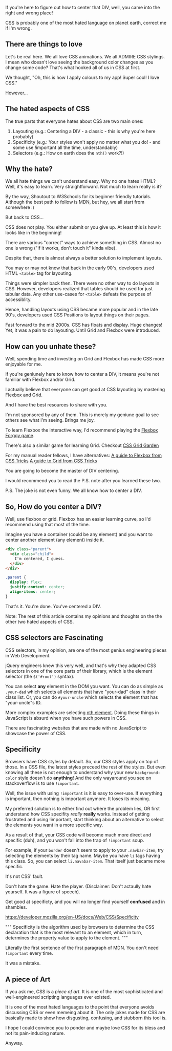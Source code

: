 If you're here to figure out how to center that DIV, well, you came into the right and wrong place!

CSS is probably one of the most hated language on planet earth, correct me if I'm wrong.

## There are things to love
Let's be real here. We all love CSS animations. We all ADMIRE CSS stylings.
I mean  who doesn't love seeing the background color changes as you change some
code? That's what hooked all of us in CSS at first.

We thought, "Oh, this is how I apply colours to my app! Super cool! I love CSS."

However...

## The hated aspects of CSS
The true parts that everyone hates about CSS are two main ones:
1. Layouting (e.g.: Centering a DIV - a classic - this is why you're here probably)
2. Specificity (e.g.: Your styles won't apply no matter what you do! - and some use !important all the time, understandably)
3. Selectors (e.g.: How on earth does the `nth()` work?!)

## Why the hate?
We all hate things we can't understand easy. Why no one hates HTML? Well, it's
easy to learn. Very straightforward. Not much to learn really is it?

By the way, Shoutout to W3Schools for its beginner friendly tutorials. Although the best path
to follow is MDN, but hey, we all start from somewhere :)

But back to CSS...

CSS does not play. You either submit or you give up. At least this is how it looks
like in the beginning!

There are various "correct" ways to achieve something in CSS. Almost no one is
wrong ("if it works, don't touch it" kinda vibe).

Despite that, there is almost always a better solution to implement layouts.

You may or may not know that back in the early 90's, developers used HTML `<table>` tag
for layouting.

Things were simpler back then. There were no other way to do layouts in CSS.
However, developers realized that tables should be used for just tabular data.
Any other use-cases for `<table>` defeats the purpose of accessiblity.

Hence, handling layouts using CSS became more popular and in the late 90's, developers
used CSS Positions to layout things on their pages.

Fast forward to the mid 2000s. CSS has floats and display. Huge changes!
Yet, it was a pain to do layouting. Until Grid and Flexbox were introduced.

## How can you unhate these?
Well, spending time and investing on Grid and Flexbox has made CSS more enjoyable for me.

If you're geniunely here to know how to center a DIV, it means you're not familiar
with Flexbox and/or Grid.

I actually believe that everyone can get good at CSS layouting by mastering Flexbox and Grid.

And I have the best resources to share with you.

I'm not sponsored by any of them. This is merely my geniune goal to see others
see what I'm seeing. Brings me joy.

To learn Flexbox the interactive way, I'd recommend playing the [Flexbox Forggy game](https://flexboxfroggy.com/).

There's also a similar game for learning Grid. Checkout [CSS Grid Garden](https://cssgridgarden.com/)

For my manual reader fellows, I have alternatives:
[A guide to Flexbox from CSS Tricks](https://css-tricks.com/snippets/css/a-guide-to-flexbox/)
[A guide to Grid from CSS Tricks](https://css-tricks.com/snippets/css/complete-guide-grid/)

You are going to become the master of DIV centering.

I would recommend you to read the P.S. note after you learned these two.

P.S. The joke is not even funny. We all know how to center a DIV.

## So, How do you center a DIV?
Well, use flexbox or grid. Flexbox has an easier learning curve, so I'd recommend using
that most of the time.

Imagine you have a container (could be any element) and you want to center another element (any element) inside it.

```html
<div class="parent">
  <div class="child">
    I'm centered, I guess.
  </div>
</div>
```

```css
.parent {
  display: flex;
  justify-content: center;
  align-items: center;
}
```

That's it. You're done. You've centered a DIV.

Note: The rest of this article contains my opinions and thoughts on the the other two
hated aspects of CSS.

## CSS selectors are Fascinating
CSS selectors, in my opinion, are one of the most genius engineering pieces in
Web Development.

jQuery engineers knew this very well, and that's why they adapted CSS selectors
in one of the core parts of their library, which is the element selector (the `$('#root')` syntax).

You can select **any** element in the DOM you want. You can do as simple as `.your-dad`
which selects all elements that have "your-dad" class in their class list. Or, you can
do `#your-uncle` which selects the element that has "your-uncle"s ID.

More complex examples are selecting [nth element](https://developer.mozilla.org/en-US/docs/Web/CSS/:nth-child).
Doing these things in JavaScript is absurd when you have such powers in CSS.

There are fascinating websites that are made with no JavaScript to showcase the
power of CSS.

## Specificity
Browsers have CSS styles by default. So, our CSS styles apply on top of those.
In a CSS file, the latest styles preceed the rest of the styles. But even knowing
all these is not enough to understand why your new `background-color` style doesn't
do **anything**! And the only wayaround you see on stackoverflow is to use `!important`.

Well, the issue with using `!important` is it is easy to over-use. If everything is
important, then nothing is important anymore. It loses its meaning.

My preferred solution is to either find out where the problem lies, OR first understand
how CSS specifity _really_ **really** works. Instead of getting frustrated and
using !important, start thinking about an alternative to select the elements you want
in a more specific way.

As a result of that, your CSS code will become much more direct and specific (duh),
and you won't fall into the trap of `!important` soup.

For example, if your `border` doesn't seem to apply to your `.navbar-item`, try
selecting the elements by their tag name. Maybe you have `li` tags having this class.
So, you can select `li.navabar-item`. That itself just became more specific.

It's not CSS' fault.

Don't hate the game. Hate the player. (Disclaimer: Don't actaully hate yourself. It was a
figure of speech).

Get good at specificty, and you will no longer find yourself **confused** and in shambles.

https://developer.mozilla.org/en-US/docs/Web/CSS/Specificity

"""
Specificity is the algorithm used by browsers to determine the CSS declaration
that is the most relevant to an element, which in turn, determines the property value to apply to the element.
"""

Literally the first sentence of the first paragraph of MDN. You don't need `!important`
every time.

It was a mistake.

## A piece of Art
If you ask me, CSS is a _piece of art_. It is one of the most sophisticated and
well-engineered scripting languages ever existed.

It is one of the most hated languages to the point that everyone avoids discussing
CSS or even memeing about it. The only jokes made for CSS are basically
made to show how disgusting, confusing, and stubborn this tool is.

I hope I could convince you to ponder and maybe love CSS for its bless and not
its pain-inducing nature.

Anyway.
